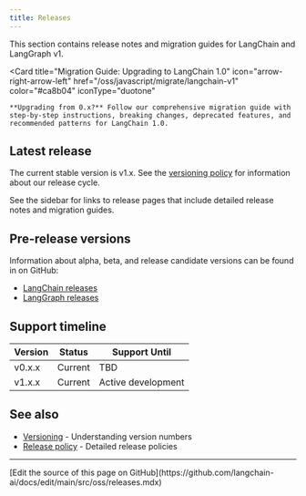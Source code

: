 ```yaml
---
title: Releases
---
```




<AlphaCalloutJS />


This section contains release notes and migration guides for LangChain and LangGraph v1.

<Card
    title="Migration Guide: Upgrading to LangChain 1.0"
    icon="arrow-right-arrow-left"
    href="/oss/javascript/migrate/langchain-v1"
    color="#ca8b04"
    iconType="duotone"
>
    **Upgrading from 0.x?** Follow our comprehensive migration guide with step-by-step instructions, breaking changes, deprecated features, and recommended patterns for LangChain 1.0.
</Card>

## Latest release

The current stable version is v1.x. See the [versioning policy](/oss/javascript/versioning) for information about our release cycle.

See the sidebar for links to release pages that include detailed release notes and migration guides.

## Pre-release versions

Information about alpha, beta, and release candidate versions can be found in on GitHub:

- [LangChain releases](https://github.com/langchain-ai/langchain/releases)
- [LangGraph releases](https://github.com/langchain-ai/langgraph/releases)

## Support timeline

| Version | Status  | Support Until      |
|---------|---------|--------------------|
| v0.x.x  | Current | TBD                |
| v1.x.x  | Current | Active development |

## See also

- [Versioning](/oss/javascript/versioning) - Understanding version numbers
- [Release policy](/oss/javascript/release-policy) - Detailed release policies

---

<Callout icon="pen-to-square" iconType="regular">
  [Edit the source of this page on GitHub](https://github.com/langchain-ai/docs/edit/main/src/oss/releases.mdx)
</Callout>
